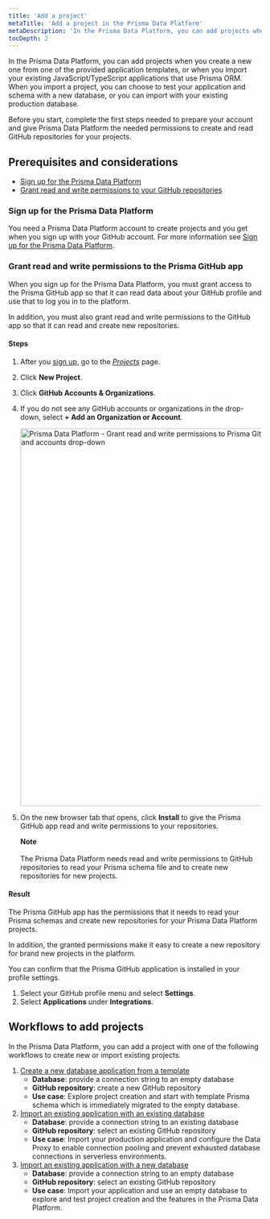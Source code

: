 ```yaml
---
title: 'Add a project'
metaTitle: 'Add a project in the Prisma Data Platform'
metaDescription: 'In the Prisma Data Platform, you can add projects when you create a new one from one of the provided application templates, or when you import your existing Node.js applications that use Prisma. When you import a project, you can choose to test your application and schema with a new database, or you can import with your existing production database.'
tocDepth: 2
---
```


<TopBlock>

In the Prisma Data Platform, you can add projects when you create a new one from one of the provided application templates, or when you import your existing JavaScript/TypeScript applications that use Prisma ORM. When you import a project, you can choose to test your application and schema with a new database, or you can import with your existing production database.

Before you start, complete the first steps needed to prepare your account and give Prisma Data Platform the needed permissions to create and read GitHub repositories for your projects.

</TopBlock>

## Prerequisites and considerations

* [Sign up for the Prisma Data Platform](/data-platform/accounts#sign-up-for-the-prisma-data-platform)
* [Grant read and write permissions to your GitHub repositories](/data-platform/projects/add-project#grant-read-and-write-permissions-to-the-prisma-github-app)

### Sign up for the Prisma Data Platform

You need a Prisma Data Platform account to create projects and you get when you sign up with your GitHub account. For more information see [Sign up for the Prisma Data Platform](/data-platform/accounts#sign-up-for-the-prisma-data-platform).

### Grant read and write permissions to the Prisma GitHub app

When you sign up for the Prisma Data Platform, you must grant access to the Prisma GitHub app so that it can read data about your GitHub profile and use that to log you in to the platform.

In addition, you must also grant read and write permissions to the GitHub app so that it can read and create new repositories.

#### Steps

1. After you [sign up](/data-platform/accounts#sign-up-for-the-prisma-data-platform), go to the [_Projects_](https://cloud.prisma.io/projects) page.
2. Click **New Project**.
2. Click **GitHub Accounts & Organizations**.
3. If you do not see any GitHub accounts or organizations in the drop-down, select **+ Add an Organization or Account**.

    <img
        src="https://res.cloudinary.com/prismaio/image/upload/v1666309163/docs/pdp/create-manage-projects/grant-repo-permissions-prisma-github-01-click-github-org-accounts_n0ib1g.png"
        alt="Prisma Data Platform - Grant read and write permissions to Prisma GitHub app - Step 01 - Click the Add orgs and accounts drop-down"
        width="750px"
    />
        
4. On the new browser tab that opens, click **Install** to give the Prisma GitHub app read and write permissions to your repositories.

    <Admonition>

    **Note**<br /><br />
    The Prisma Data Platform needs read and write permissions to GitHub repositories to read your Prisma schema file and to create new repositories for new projects.

    </Admonition>

#### Result

The Prisma GitHub app has the permissions that it needs to read your Prisma schemas and create new repositories for your Prisma Data Platform projects.

In addition, the granted permissions make it easy to create a new repository for brand new projects in the platform.

You can confirm that the Prisma GitHub application is installed in your profile settings.

1. Select your GitHub profile menu and select **Settings**. 
2. Select **Applications** under **Integrations**.

## Workflows to add projects

In the Prisma Data Platform, you can add a project with one of the following workflows to create new or import existing projects.

1. [Create a new database application from a template](/data-platform/projects/add-project/create-new-project-from-template)
    * **Database**: provide a connection string to an empty database
    * **GitHub repository**: create a new GitHub repository
    * **Use case**: Explore project creation and start with template Prisma schema which is immediately migrated to the empty database.
2. [Import an existing application with an existing database](/data-platform/projects/add-project/import-existing-project-existing-db)
    * **Database**: provide a connection string to an existing database
    * **GitHub repository**: select an existing GitHub repository
    * **Use case**: Import your production application and configure the Data Proxy to enable connection pooling and prevent exhausted database connections in serverless environments.
3. [Import an existing application with a new database](/data-platform/projects/add-project/import-existing-project-new-db)
    * **Database**: provide a connection string to an empty database
    * **GitHub repository**: select an existing GitHub repository
    * **Use case**: Import your application and use an empty database to explore and test project creation and the features in the Prisma Data Platform.